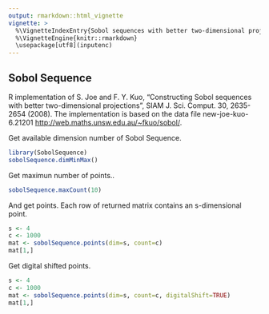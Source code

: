 ```yaml
---
output: rmarkdown::html_vignette
vignette: >
  %\VignetteIndexEntry{Sobol sequences with better two-dimensional projections}
  %\VignetteEngine{knitr::rmarkdown}
  \usepackage[utf8](inputenc)
---
```


Sobol Sequence
--------------

R implementation of
S. Joe and F. Y. Kuo,
"Constructing Sobol sequences with better two-dimensional projections",
SIAM J. Sci. Comput. 30, 2635-2654 (2008).
The implementation is based on the data file new-joe-kuo-6.21201
<http://web.maths.unsw.edu.au/~fkuo/sobol/>.


Get available dimension number of Sobol Sequence.
```r
library(SobolSequence)
sobolSequence.dimMinMax()
```

Get maximun number of points..
```r
sobolSequence.maxCount(10)
```

And get points. Each row of returned matrix contains an s-dimensional point.
```r
s <- 4
c <- 1000
mat <- sobolSequence.points(dim=s, count=c)
mat[1,]
```

Get digital shifted points.
```r
s <- 4
c <- 1000
mat <- sobolSequence.points(dim=s, count=c, digitalShift=TRUE)
mat[1,]
```
